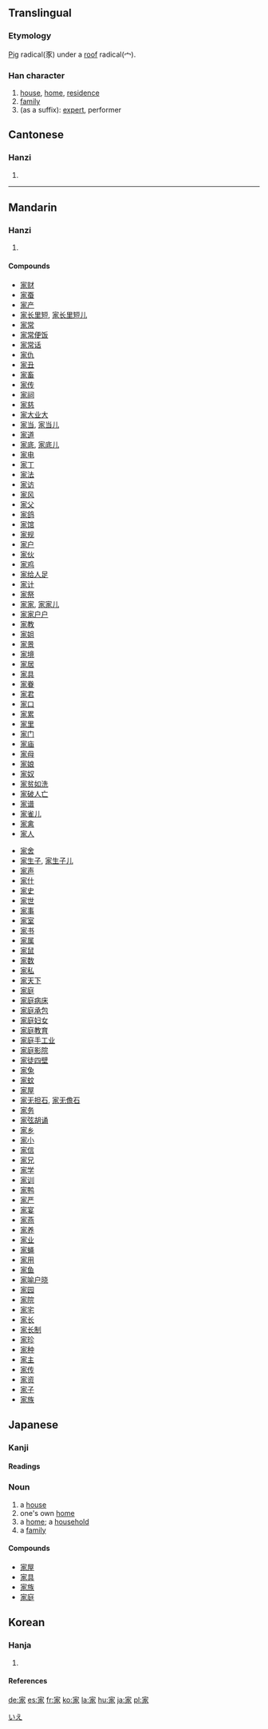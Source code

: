 {{see|傢}}

==Translingual==
{{Han stroke|[[Image:家-bw.png|thumbnail|center|600 px]]}}
===Etymology===
[[Pig]] radical(豕) under a [[roof]] radical(宀).
===Han character===
{{Han char|rn=40|rad=宀|as=07|sn=10|four=3023<sub>2</sub>|canj=十一尸人 (JMSO)}}
# [[house]], [[home]], [[residence]]
# [[family]]
# (as a suffix): [[expert]], performer

==Cantonese==
===Hanzi===
{{yue-hanzi|jyut=|y=ga1}}
# {{defn|Cantonese}}
----
==Mandarin==
===Hanzi===
{{cmn-hanzi|pin=[[jiā]] (jia1)|wg=chia<sup>1</sup>}}
# {{defn|Mandarin}}

====Compounds====
{{top2}}
*[[家财]]
*[[家蚕]]
*[[家产]]
*[[家长里短]], [[家长里短儿]]
*[[家常]]
*[[家常便饭]]
*[[家常话]]
*[[家仇]]
*[[家丑]]
*[[家畜]]
*[[家传]]
*[[家祠]]
*[[家慈]]
*[[家大业大]]
*[[家当]], [[家当儿]]
*[[家道]]
*[[家底]], [[家底儿]]
*[[家电]]
*[[家丁]]
*[[家法]]
*[[家访]]
*[[家风]]
*[[家父]]
*[[家鸽]]
*[[家馆]]
*[[家规]]
*[[家户]]
*[[家伙]]
*[[家鸡]]
*[[家给人足]]
*[[家计]]
*[[家祭]]
*[[家家]], [[家家儿]]
*[[家家户户]]
*[[家教]]
*[[家姐]]
*[[家景]]
*[[家境]]
*[[家居]]
*[[家具]]
*[[家眷]]
*[[家君]]
*[[家口]]
*[[家累]]
*[[家里]]
*[[家门]]
*[[家庙]]
*[[家母]]
*[[家娘]]
*[[家奴]]
*[[家贫如洗]]
*[[家破人亡]]
*[[家谱]]
*[[家雀儿]]
*[[家禽]]
*[[家人]]
{{mid2}}
*[[家舍]]
*[[家生子]], [[家生子儿]]
*[[家声]]
*[[家什]]
*[[家史]]
*[[家世]]
*[[家事]]
*[[家室]]
*[[家书]]
*[[家属]]
*[[家鼠]]
*[[家数]]
*[[家私]]
*[[家天下]]
*[[家庭]]
*[[家庭病床]]
*[[家庭承包]]
*[[家庭妇女]]
*[[家庭教育]]
*[[家庭手工业]]
*[[家庭影院]]
*[[家徒四壁]]
*[[家兔]]
*[[家蚊]]
*[[家屋]]
*[[家无担石]], [[家无儋石]]
*[[家务]]
*[[家弦胡诵]]
*[[家乡]]
*[[家小]]
*[[家信]]
*[[家兄]]
*[[家学]]
*[[家训]]
*[[家鸭]]
*[[家严]]
*[[家宴]]
*[[家燕]]
*[[家养]]
*[[家业]]
*[[家蝇]]
*[[家用]]
*[[家鱼]]
*[[家喻户晓]]
*[[家园]]
*[[家院]]
*[[家宅]]
*[[家长]]
*[[家长制]]
*[[家珍]]
*[[家种]]
*[[家主]]
*[[家传]]
*[[家资]]
*[[家子]]
*[[家族]]
{{bottom}}

==Japanese==
[[Category:1000_Japanese_basic_words|いえ]]


===Kanji===
{{ja-kanji|grade=2|rs=宀07}}
====Readings====
{{ja-readings|on=[[か]] ([[ka]]), [[け]] ([[ke]]), [[こ]] ([[ko]])|kun=[[いえ]] ([[ie]]), [[や]] ([[ya]]), [[うち]] ([[uchi]])}}

===Noun===
{{ja-noun|k|hira=いえ|rom=ie}}
# a [[house]]
# one's own [[home]]
# a [[home]]; a [[household]]
# a [[family]]

====Compounds====
*[[家屋]]
*[[家具]]
*[[家族]]
*[[家庭]]

==Korean==
===Hanja===
{{ko-hanja|hangeul=가|rv=ga|mr=ka}}
# {{defn|Korean}}
====References====
{{Han ref|kx=0286.170|dkj=07169|dj=0566.030|hdz=20930.150|uh=5BB6|ud=23478|bh=AE61|bd=44641}}

[[de:家]]
[[es:家]]
[[fr:家]]
[[ko:家]]
[[la:家]]
[[hu:家]]
[[ja:家]]
[[pl:家]]